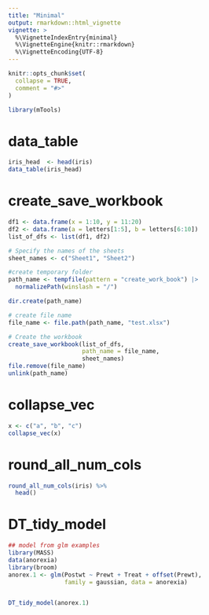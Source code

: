 ```yaml
---
title: "Minimal"
output: rmarkdown::html_vignette
vignette: >
  %\VignetteIndexEntry{minimal}
  %\VignetteEngine{knitr::rmarkdown}
  %\VignetteEncoding{UTF-8}
---
```


```r
knitr::opts_chunk$set(
  collapse = TRUE,
  comment = "#>"
)
```

```r
library(mTools)
```

<!-- WARNING - This vignette is generated by {fusen} from /dev/flat_minimal.Rmd: do not edit by hand -->

<!--
You need to run the 'description' chunk in the '0-dev_history.Rmd' file before continuing your code there.
-->


# data_table

```r
iris_head  <- head(iris)
data_table(iris_head)
```

# create_save_workbook 

```r
df1 <- data.frame(x = 1:10, y = 11:20)
df2 <- data.frame(a = letters[1:5], b = letters[6:10])
list_of_dfs <- list(df1, df2)

# Specify the names of the sheets
sheet_names <- c("Sheet1", "Sheet2")

#create temporary folder 
path_name <- tempfile(pattern = "create_work_book") |>
  normalizePath(winslash = "/")

dir.create(path_name)

# create file name
file_name <- file.path(path_name, "test.xlsx")

# Create the workbook
create_save_workbook(list_of_dfs,
                     path_name = file_name, 
                     sheet_names)
file.remove(file_name)
unlink(path_name)
```

# collapse_vec

```r
x <- c("a", "b", "c")
collapse_vec(x)
```

# round_all_num_cols

    

  

```r
round_all_num_cols(iris) %>%
  head()
```

  

  

# DT_tidy_model

    

  

```r
## model from glm examples
library(MASS)
data(anorexia)
library(broom)
anorex.1 <- glm(Postwt ~ Prewt + Treat + offset(Prewt),
                family = gaussian, data = anorexia)


DT_tidy_model(anorex.1)
```

  

  


